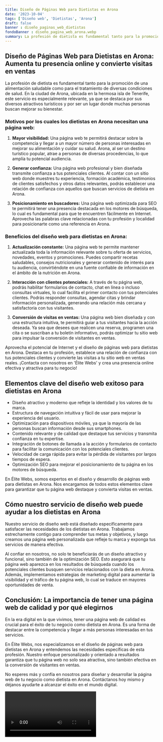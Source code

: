 ```yaml
---
title: Diseño de Páginas Web para Dietistas en Arona
date: '2023-10-04'
tags: ['Diseño web', 'Dietistas', 'Arona']
draft: false
banner : diseño_paginas_web_dietistas
fondoBanner : diseño_pagina_web_arona.webp
summary: La profesión de dietista es fundamental tanto para la promoción de una alimentación saludable como para el tratamiento de diversas condiciones de salud. En la ciudad de Arona, ubicada en la hermosa isla de Tenerife, este servicio es especialmente relevante, ya que se destaca por sus diversos atractivos turísticos y por ser un lugar donde muchas personas buscan mejorar su bienestar.
---
```


## **Diseño de Páginas Web para Dietistas en Arona: Aumenta tu presencia online y convierte visitas en ventas**

La profesión de dietista es fundamental tanto para la promoción de una alimentación saludable como para el tratamiento de diversas condiciones de salud. En la ciudad de Arona, ubicada en la hermosa isla de Tenerife, este servicio es especialmente relevante, ya que se destaca por sus diversos atractivos turísticos y por ser un lugar donde muchas personas buscan mejorar su bienestar.

### Motivos por los cuales los dietistas en Arona necesitan una página web:

1. **Mayor visibilidad:** Una página web te permitirá destacar sobre la competencia y llegar a un mayor número de personas interesadas en mejorar su alimentación y cuidar su salud. Arona, al ser un destino turístico popular, atrae a personas de diversas procedencias, lo que amplía tu potencial audiencia.

2. **Generar confianza:** Una página web profesional y bien diseñada transmite confianza a tus potenciales clientes. Al contar con un sitio web donde muestres tu experiencia, formación académica, testimonios de clientes satisfechos y otros datos relevantes, podrás establecer una relación de confianza con aquellos que buscan servicios de dietista en Arona.

3. **Posicionamiento en buscadores:** Una página web optimizada para SEO te permitirá tener una presencia destacada en los motores de búsqueda, lo cual es fundamental para que te encuentren fácilmente en Internet. Aprovecha las palabras clave relacionadas con tu profesión y localidad para posicionarte como una referencia en Arona.

### Beneficios del diseño web para dietistas en Arona:

1. **Actualización constante:** Una página web te permite mantener actualizada toda la información relevante sobre tu oferta de servicios, novedades, eventos y promociones. Puedes compartir recetas saludables, consejos nutricionales y generar contenido de interés para tu audiencia, convirtiéndote en una fuente confiable de información en el ámbito de la nutrición en Arona.

2. **Interacción con clientes potenciales:** A través de tu página web, podrás habilitar formularios de contacto, chat en línea o incluso consultas virtuales, lo cual facilita el primer contacto con tus potenciales clientes. Podrás responder consultas, agendar citas y brindar información personalizada, generando una relación más cercana y satisfactoria con tus visitantes.

3. **Conversión de visitas en ventas:** Una página web bien diseñada y con una estructura intuitiva, te permitirá guiar a tus visitantes hacia la acción deseada. Ya sea que desees que realicen una reserva, programen una cita o se suscriban a tu boletín informativo, podrás optimizar tu sitio web para impulsar la conversión de visitantes en ventas.

Aprovecha el potencial de Internet y el diseño de páginas web para dietistas en Arona. Destaca en tu profesión, establece una relación de confianza con tus potenciales clientes y convierte las visitas a tu sitio web en ventas reales. ¡Contacta con nosotros en 'Élite Webs' y crea una presencia online efectiva y atractiva para tu negocio!

<GifSeo />

<Cta />

## Elementos clave del diseño web exitoso para dietistas en Arona

- Diseño atractivo y moderno que refleje la identidad y los valores de tu marca.
- Estructura de navegación intuitiva y fácil de usar para mejorar la experiencia del usuario.
- Optimización para dispositivos móviles, ya que la mayoría de las personas buscan información desde sus smartphones.
- Contenido relevante y de calidad que destaque tus servicios y transmita confianza en tu expertise.
- Integración de botones de llamada a la acción y formularios de contacto para facilitar la comunicación con los potenciales clientes.
- Velocidad de carga rápida para evitar la pérdida de visitantes por largos tiempos de espera.
- Optimización SEO para mejorar el posicionamiento de tu página en los motores de búsqueda.

En Élite Webs, somos expertos en el diseño y desarrollo de páginas web para dietistas en Arona. Nos encargamos de todos estos elementos clave para garantizar que tu página web destaque y convierta visitas en ventas.

## Cómo nuestro servicio de diseño web puede ayudar a los dietistas en Arona

Nuestro servicio de diseño web está diseñado específicamente para satisfacer las necesidades de los dietistas en Arona. Trabajamos estrechamente contigo para comprender tus metas y objetivos, y luego creamos una página web personalizada que refleje tu marca y exponga tus servicios de manera efectiva.

Al confiar en nosotros, no solo te beneficiarás de un diseño atractivo y funcional, sino también de la optimización SEO. Esto asegurará que tu página web aparezca en los resultados de búsqueda cuando los potenciales clientes busquen servicios relacionados con la dieta en Arona. Además, implementamos estrategias de marketing digital para aumentar la visibilidad y el tráfico de tu página web, lo cual se traduce en mayores oportunidades de venta.

## Conclusión: La importancia de tener una página web de calidad y por qué elegirnos

En la era digital en la que vivimos, tener una página web de calidad es crucial para el éxito de tu negocio como dietista en Arona. Es una forma de destacar entre la competencia y llegar a más personas interesadas en tus servicios.

En Élite Webs, nos especializamos en el diseño de páginas web para dietistas en Arona y entendemos las necesidades específicas de esta profesión. Nuestro enfoque personalizado y orientado a resultados garantiza que tu página web no solo sea atractiva, sino también efectiva en la conversión de visitantes en ventas.

No esperes más y confía en nosotros para diseñar y desarrollar la página web de tu negocio como dietista en Arona. Contáctanos hoy mismo y déjanos ayudarte a alcanzar el éxito en el mundo digital.

<Video />

<CtaBot job='Dietistas' city='Arona'/>

<Gmaps query='Arona+españa+maps' />